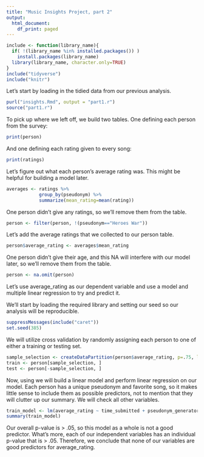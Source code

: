 ```yaml
---
title: "Music Insights Project, part 2"
output: 
  html_document:
    df_print: paged
---
```


```r
include <- function(library_name){
  if( !(library_name %in% installed.packages()) )
    install.packages(library_name) 
  library(library_name, character.only=TRUE)
}
include("tidyverse")
include("knitr")
```

Let's start by loading in the tidied data from our previous analysis.

```r
purl("insights.Rmd", output = "part1.r")
source("part1.r")
```

To pick up where we left off, we build two tables. One defining each person from the survey:

```r
print(person)
```

And one defining each rating given to every song:

```r
print(ratings)
```

Let's figure out what each person's average rating was. This might be helpful for building a model later.

```r
averages <- ratings %>%
            group_by(pseudonym) %>%
            summarize(mean_rating=mean(rating))
```

One person didn't give any ratings, so we'll remove them from the table.

```r
person <- filter(person, !(pseudonym=="Heroes War"))
```

Let's add the average ratings that we collected to our person table.

```r
person$average_rating <- averages$mean_rating
```

One person didn't give their age, and this NA will interfere with our model later, so we'll remove them from the table.

```r
person <- na.omit(person)
```

Let's use average_rating as our dependent variable and use a model and multiple linear regression to try and predict it.

We'll start by loading the required library and setting our seed so our analysis will be reproducible.

```r
suppressMessages(include("caret"))
set.seed(385)
```

We will utilize cross validation by randomly assigning each person to one of either a training or testing set.

```r
sample_selection <- createDataPartition(person$average_rating, p=.75, list=FALSE)
train <- person[sample_selection, ]
test <- person[-sample_selection, ]
```

Now, using  we will build a linear model and perform linear regression on our model. Each person has a unique pseudonym and favorite song, so it makes little sense to include them as possible predictors, not to mention that they will clutter up our summary. We will check all other variables.

```r
train_model <- lm(average_rating ~ time_submitted + pseudonym_generator + sex + major + academic_level + year_born, data=train)
summary(train_model)
```

Our overall p-value is > .05, so this model as a whole is not a good predictor. What's more, each of our independent variables has an individual p-value that is > .05. Therefore, we conclude that none of our variables are good predictors for average_rating.